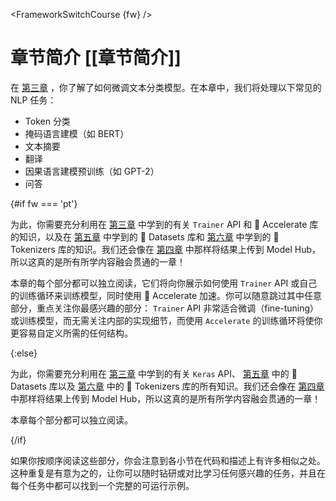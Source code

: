 <FrameworkSwitchCourse {fw} />

# 章节简介 [[章节简介]]

在 [第三章](/course/chapter3) ，你了解了如何微调文本分类模型。在本章中，我们将处理以下常见的 NLP 任务：

- Token 分类
- 掩码语言建模（如 BERT）
- 文本摘要
- 翻译
- 因果语言建模预训练（如 GPT-2）
- 问答

{#if fw === 'pt'}

为此，你需要充分利用在 [第三章](/course/chapter3) 中学到的有关 `Trainer` API 和 🤗 Accelerate 库的知识，以及在 [第五章](/course/chapter5) 中学到的 🤗 Datasets 库和 [第六章](/course/chapter6) 中学到的 🤗 Tokenizers 库的知识。我们还会像在 [第四章](/course/chapter4) 中那样将结果上传到 Model Hub，所以这真的是所有所学内容融会贯通的一章！

本章的每个部分都可以独立阅读，它们将向你展示如何使用 `Trainer` API 或自己的训练循环来训练模型，同时使用 🤗 Accelerate 加速。你可以随意跳过其中任意部分，重点关注你最感兴趣的部分： `Trainer` API 非常适合微调（fine-tuning）或训练模型，而无需关注内部的实现细节，而使用 `Accelerate` 的训练循环将使你更容易自定义所需的任何结构。

{:else}

为此，你需要充分利用在 [第三章](/course/chapter3) 中学到的有关 `Keras` API、 [第五章](/course/chapter5) 中的 🤗 Datasets 库以及 [第六章](/course/chapter6) 中的 🤗 Tokenizers 库的所有知识。我们还会像在 [第四章](/course/chapter4) 中那样将结果上传到 Model Hub，所以这真的是所有所学内容融会贯通的一章！

本章每个部分都可以独立阅读。

{/if}


<Tip>

如果你按顺序阅读这些部分，你会注意到各小节在代码和描述上有许多相似之处。这种重复是有意为之的，让你可以随时钻研或对比学习任何感兴趣的任务，并且在每个任务中都可以找到一个完整的可运行示例。

</Tip>
